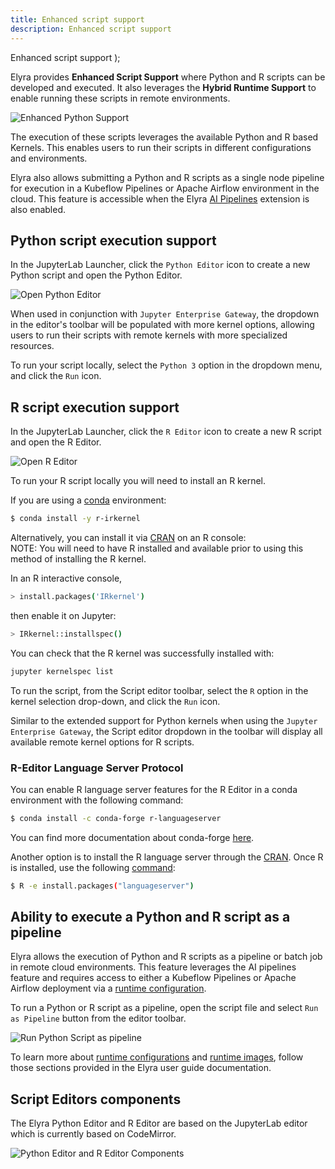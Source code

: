 ```yaml
---
title: Enhanced script support
description: Enhanced script support
---
```


  <span>
    Enhanced script support
  </span>
);

<PageDescription>

Elyra provides **Enhanced Script Support** where Python and R scripts can be developed and
executed. It also leverages the **Hybrid Runtime Support** to enable running
these scripts in remote environments.

</PageDescription>



![Enhanced Python Support](../images/ai/python-editor.gif)

The execution of these scripts leverages the available Python and R based Kernels. This enables users to run their scripts in different configurations and environments.

Elyra also allows submitting a Python and R scripts as a single node pipeline for execution in a Kubeflow Pipelines or Apache Airflow environment in the cloud. This feature is accessible when the Elyra [AI Pipelines](../user_guide/pipelines.md) extension is also enabled.

## Python script execution support

In the JupyterLab Launcher, click the `Python Editor` icon to create a new Python script and open the Python Editor.

![Open Python Editor](../images/ai/auncher-python-editor.png)

When used in conjunction with `Jupyter Enterprise Gateway`, the dropdown in the editor's toolbar will be populated with more kernel options,
allowing users to run their scripts with remote kernels with more specialized resources.

To run your script locally, select the `Python 3` option in the dropdown menu, and click the `Run` icon.

## R script execution support

In the JupyterLab Launcher, click the `R Editor` icon to create a new R script and open the R Editor.

![Open R Editor](../images/ai/launcher-r-editor.png)

To run your R script locally you will need to install an R kernel.

If you are using a [conda](https://docs.conda.io/en/latest/miniconda.html) environment:
```bash
$ conda install -y r-irkernel
```

Alternatively, you can install it via [CRAN](https://cran.r-project.org/) on an R console:  
NOTE: You will need to have R installed and available prior to using this method of installing the R kernel.

In an R interactive console,
```bash
> install.packages('IRkernel')
```
then enable it on Jupyter:
```bash
> IRkernel::installspec()
```

You can check that the R kernel was successfully installed with:
```bash
jupyter kernelspec list
```

To run the script, from the Script editor toolbar, select the `R` option in the kernel selection drop-down, and click the `Run` icon.

Similar to the extended support for Python kernels when using the `Jupyter Enterprise Gateway`, the Script editor dropdown in the toolbar will display all available remote kernel options for R scripts.

### R-Editor Language Server Protocol
You can enable R language server features for the R Editor in a conda environment with the following command:
```bash
$ conda install -c conda-forge r-languageserver
```

You can find more documentation about conda-forge [here](https://github.com/conda-forge/r-languageserver-feedstock).

Another option is to install the R language server through the [CRAN](https://cran.r-project.org/). Once R is installed, use the following [command](https://github.com/REditorSupport/languageserver):
```bash
$ R -e install.packages("languageserver")
```

## Ability to execute a Python and R script as a pipeline

Elyra allows the execution of Python and R scripts as a pipeline or batch job in remote cloud environments. This feature leverages the AI pipelines feature and requires access to either a Kubeflow Pipelines or Apache Airflow deployment via a [runtime configuration](../user_guide/runtime-conf).

To run a Python or R script as a pipeline, open the script file and select `Run as Pipeline` button from the editor toolbar.

![Run Python Script as pipeline](../images/ai/submit-script.gif)

To learn more about [runtime configurations](../user_guide/runtime-conf) and [runtime images](../user_guide/runtime-image-conf), follow those sections provided in the Elyra user guide documentation.

## Script Editors components

The Elyra Python Editor and R Editor are based on the JupyterLab editor which is currently based on CodeMirror.

<Row>
    <Column colMd={6} colLg={6}>

![Python Editor and R Editor Components](../images/ai/script-editor-components.png)

</Column>
</Row>